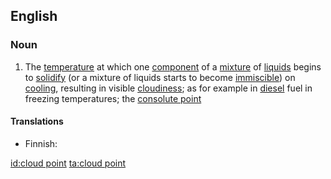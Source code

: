 {{wikipedia}}
==English==

===Noun===
{{en-noun|sg=[[cloud]] [[point]]}}

#{{chemistry}} The [[temperature]] at which one [[component]] of a [[mixture]] of [[liquid]]s begins to [[solidify]] (or a mixture of liquids starts to become [[immiscible]]) on [[cooling]], resulting in visible [[cloudiness]]; as for example in [[diesel]] fuel in freezing temperatures; the [[consolute point]]

====Translations====
{{top}}
* Finnish: {{t-|fi|samepiste}}
{{bottom}}

[[id:cloud point]]
[[ta:cloud point]]